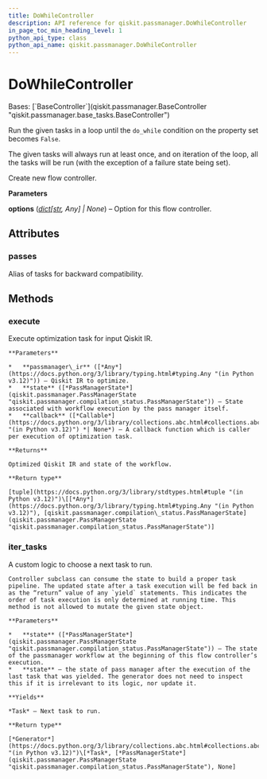 ```yaml
---
title: DoWhileController
description: API reference for qiskit.passmanager.DoWhileController
in_page_toc_min_heading_level: 1
python_api_type: class
python_api_name: qiskit.passmanager.DoWhileController
---
```


# DoWhileController

<Class id="qiskit.passmanager.DoWhileController" isDedicatedPage={true} github="https://github.com/Qiskit/qiskit/tree/stable/1.0/qiskit/passmanager/flow_controllers.py#L52-L87" signature="qiskit.passmanager.DoWhileController(tasks=(), do_while=None, *, options=None)">
  Bases: [`BaseController`](qiskit.passmanager.BaseController "qiskit.passmanager.base_tasks.BaseController")

  Run the given tasks in a loop until the `do_while` condition on the property set becomes `False`.

  The given tasks will always run at least once, and on iteration of the loop, all the tasks will be run (with the exception of a failure state being set).

  Create new flow controller.

  **Parameters**

  **options** ([*dict*](https://docs.python.org/3/library/stdtypes.html#dict "(in Python v3.12)")*\[*[*str*](https://docs.python.org/3/library/stdtypes.html#str "(in Python v3.12)")*, Any] | None*) – Option for this flow controller.

  ## Attributes

  ### passes

  <Attribute id="qiskit.passmanager.DoWhileController.passes">
    Alias of tasks for backward compatibility.
  </Attribute>

  ## Methods

  ### execute

  <Function id="qiskit.passmanager.DoWhileController.execute" github="https://github.com/Qiskit/qiskit/tree/stable/1.0/qiskit/passmanager/base_tasks.py#L202-L230" signature="execute(passmanager_ir, state, callback=None)">
    Execute optimization task for input Qiskit IR.

    **Parameters**

    *   **passmanager\_ir** ([*Any*](https://docs.python.org/3/library/typing.html#typing.Any "(in Python v3.12)")) – Qiskit IR to optimize.
    *   **state** ([*PassManagerState*](qiskit.passmanager.PassManagerState "qiskit.passmanager.compilation_status.PassManagerState")) – State associated with workflow execution by the pass manager itself.
    *   **callback** ([*Callable*](https://docs.python.org/3/library/collections.abc.html#collections.abc.Callable "(in Python v3.12)") *| None*) – A callback function which is caller per execution of optimization task.

    **Returns**

    Optimized Qiskit IR and state of the workflow.

    **Return type**

    [tuple](https://docs.python.org/3/library/stdtypes.html#tuple "(in Python v3.12)")\[[*Any*](https://docs.python.org/3/library/typing.html#typing.Any "(in Python v3.12)"), [qiskit.passmanager.compilation\_status.PassManagerState](qiskit.passmanager.PassManagerState "qiskit.passmanager.compilation_status.PassManagerState")]
  </Function>

  ### iter\_tasks

  <Function id="qiskit.passmanager.DoWhileController.iter_tasks" github="https://github.com/Qiskit/qiskit/tree/stable/1.0/qiskit/passmanager/flow_controllers.py#L78-L87" signature="iter_tasks(state)">
    A custom logic to choose a next task to run.

    Controller subclass can consume the state to build a proper task pipeline. The updated state after a task execution will be fed back in as the “return” value of any `yield` statements. This indicates the order of task execution is only determined at running time. This method is not allowed to mutate the given state object.

    **Parameters**

    *   **state** ([*PassManagerState*](qiskit.passmanager.PassManagerState "qiskit.passmanager.compilation_status.PassManagerState")) – The state of the passmanager workflow at the beginning of this flow controller’s execution.
    *   **state** – the state of pass manager after the execution of the last task that was yielded. The generator does not need to inspect this if it is irrelevant to its logic, nor update it.

    **Yields**

    *Task* – Next task to run.

    **Return type**

    [*Generator*](https://docs.python.org/3/library/collections.abc.html#collections.abc.Generator "(in Python v3.12)")\[*Task*, [*PassManagerState*](qiskit.passmanager.PassManagerState "qiskit.passmanager.compilation_status.PassManagerState"), None]
  </Function>
</Class>

